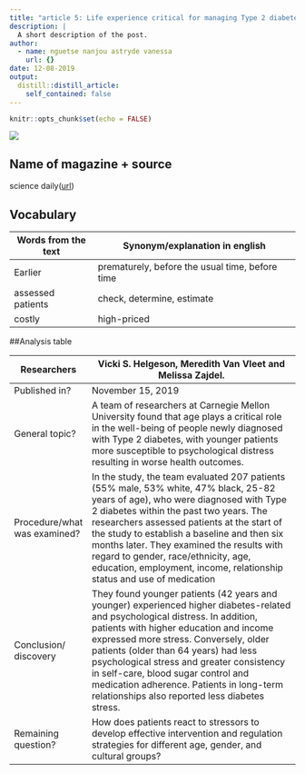 ```yaml
---
title: "article 5: Life experience critical for managing Type 2 diabetes"
description: |
  A short description of the post.
author:
  - name: nguetse nanjou astryde vanessa
    url: {}
date: 12-08-2019
output:
  distill::distill_article:
    self_contained: false
---
```


```r
knitr::opts_chunk$set(echo = FALSE)
```

![](https://images.agoramedia.com/everydayhealth/gcms/Diabetes-Treatments-722x406.jpg)

## Name of magazine + source

science daily([url](www.sciencedaily.com/releases/2019/11/191115074407.htm))


## Vocabulary

|  Words from the text |  Synonym/explanation in english                 |
| -------------------- | ----------------------------------------------- |
|  Earlier             | prematurely, before the usual time, before time |
| assessed patients    | check, determine, estimate                      |
| costly               | high-priced                                     |

##Analysis table

|  Researchers                  | Vicki S. Helgeson, Meredith Van Vleet and Melissa Zajdel.                                                                                                                                                                                                                                                                                                                                                                                   |
| ----------------------------- | ------------------------------------------------------------------------------------------------------------------------------------------------------------------------------------------------------------------------------------------------------------------------------------------------------------------------------------------------------------------------------------------------------------------------------------------- |
|  Published in?                | November 15, 2019                                                                                                                                                                                                                                                                                                                                                                                                                           |
|  General topic?               | A team of researchers at Carnegie Mellon University found that age plays a critical role in the well-being of people newly diagnosed with Type 2 diabetes, with younger patients more susceptible to psychological distress resulting in worse health outcomes.                                                                                                                                                                            |
|  Procedure/what was examined? | In the study, the team evaluated 207 patients (55% male, 53% white, 47% black, 25-82 years of age), who were diagnosed with Type 2 diabetes within the past two years. The researchers assessed patients at the start of the study to establish a baseline and then six months later. They examined the results with regard to gender, race/ethnicity, age, education, employment, income, relationship status and use of medication        |
|  Conclusion/ discovery        | They found younger patients (42 years and younger) experienced higher diabetes-related and psychological distress. In addition, patients with higher education and income expressed more stress. Conversely, older patients (older than 64 years) had less psychological stress and greater consistency in self-care, blood sugar control and medication adherence. Patients in long-term relationships also reported less diabetes stress. |
|  Remaining question?          | How does patients react to stressors to develop effective intervention and regulation strategies for different age, gender, and cultural groups?                                                                                                                                                                                                                                                                                            |

